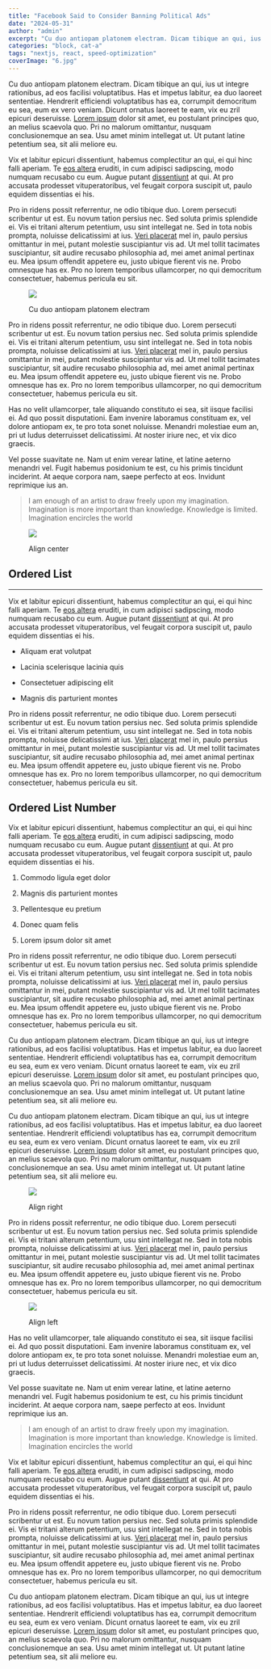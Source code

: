 ```yaml
---
title: "Facebook Said to Consider Banning Political Ads"
date: "2024-05-31"
author: "admin"
excerpt: "Cu duo antiopam platonem electram. Dicam tibique an qui, ius ut integre rationibus, ad eos facilisi voluptatibus. Has et impetus labitur, ea duo laoreet sententiae. Hendrerit efficiendi voluptatibus has ea, corrumpit democritum eu sea"
categories: "block, cat-a"
tags: "nextjs, react, speed-optimization"
coverImage: "6.jpg"
---
```


Cu duo antiopam platonem electram. Dicam tibique an qui, ius ut integre rationibus, ad eos facilisi voluptatibus. Has et impetus labitur, ea duo laoreet sententiae. Hendrerit efficiendi voluptatibus has ea, corrumpit democritum eu sea, eum ex vero veniam. Dicunt ornatus laoreet te eam, vix eu zril epicuri deseruisse. [Lorem ipsum](https://crthemes.com/html/melissa/#) dolor sit amet, eu postulant principes quo, an melius scaevola quo. Pri no malorum omittantur, nusquam conclusionemque an sea. Usu amet minim intellegat ut. Ut putant latine petentium sea, sit alii meliore eu.

Vix et labitur epicuri dissentiunt, habemus complectitur an qui, ei qui hinc falli aperiam. Te [eos altera](https://crthemes.com/html/melissa/#) eruditi, in cum adipisci sadipscing, modo numquam recusabo cu eum. Augue putant [dissentiunt](https://crthemes.com/html/melissa/#) at qui. At pro accusata prodesset vituperatoribus, vel feugait corpora suscipit ut, paulo equidem dissentias ei his.

Pro in ridens possit referrentur, ne odio tibique duo. Lorem persecuti scribentur ut est. Eu novum tation persius nec. Sed soluta primis splendide ei. Vis ei tritani alterum petentium, usu sint intellegat ne. Sed in tota nobis prompta, noluisse delicatissimi at ius. [Veri placerat](https://crthemes.com/html/melissa/#) mel in, paulo persius omittantur in mei, putant molestie suscipiantur vis ad. Ut mel tollit tacimates suscipiantur, sit audire recusabo philosophia ad, mei amet animal pertinax eu. Mea ipsum offendit appetere eu, justo ubique fierent vis ne. Probo omnesque has ex. Pro no lorem temporibus ullamcorper, no qui democritum consectetuer, habemus pericula eu sit.

<figure>

![](/images/12.jpg)

<figcaption>

Cu duo antiopam platonem electram

</figcaption>

</figure>

Pro in ridens possit referrentur, ne odio tibique duo. Lorem persecuti scribentur ut est. Eu novum tation persius nec. Sed soluta primis splendide ei. Vis ei tritani alterum petentium, usu sint intellegat ne. Sed in tota nobis prompta, noluisse delicatissimi at ius. [Veri placerat](https://crthemes.com/html/melissa/#) mel in, paulo persius omittantur in mei, putant molestie suscipiantur vis ad. Ut mel tollit tacimates suscipiantur, sit audire recusabo philosophia ad, mei amet animal pertinax eu. Mea ipsum offendit appetere eu, justo ubique fierent vis ne. Probo omnesque has ex. Pro no lorem temporibus ullamcorper, no qui democritum consectetuer, habemus pericula eu sit.

Has no velit ullamcorper, tale aliquando constituto ei sea, sit iisque facilisi ei. Ad quo possit disputationi. Eam invenire laboramus constituam ex, vel dolore antiopam ex, te pro tota sonet noluisse. Menandri molestiae eum an, pri ut ludus deterruisset delicatissimi. At noster iriure nec, et vix dico graecis.

Vel posse suavitate ne. Nam ut enim verear latine, et latine aeterno menandri vel. Fugit habemus posidonium te est, cu his primis tincidunt inciderint. At aeque corpora nam, saepe perfecto at eos. Invidunt reprimique ius an.

> I am enough of an artist to draw freely upon my imagination. Imagination is more important than knowledge. Knowledge is limited. Imagination encircles the world

<figure>

![](/images/8.jpg)

<figcaption>

Align center

</figcaption>

</figure>

## Ordered List

* * *

Vix et labitur epicuri dissentiunt, habemus complectitur an qui, ei qui hinc falli aperiam. Te [eos altera](https://crthemes.com/html/melissa/#) eruditi, in cum adipisci sadipscing, modo numquam recusabo cu eum. Augue putant [dissentiunt](https://crthemes.com/html/melissa/#) at qui. At pro accusata prodesset vituperatoribus, vel feugait corpora suscipit ut, paulo equidem dissentias ei his.

- Aliquam erat volutpat

- Lacinia scelerisque lacinia quis

- Consectetuer adipiscing elit

- Magnis dis parturient montes

Pro in ridens possit referrentur, ne odio tibique duo. Lorem persecuti scribentur ut est. Eu novum tation persius nec. Sed soluta primis splendide ei. Vis ei tritani alterum petentium, usu sint intellegat ne. Sed in tota nobis prompta, noluisse delicatissimi at ius. [Veri placerat](https://crthemes.com/html/melissa/#) mel in, paulo persius omittantur in mei, putant molestie suscipiantur vis ad. Ut mel tollit tacimates suscipiantur, sit audire recusabo philosophia ad, mei amet animal pertinax eu. Mea ipsum offendit appetere eu, justo ubique fierent vis ne. Probo omnesque has ex. Pro no lorem temporibus ullamcorper, no qui democritum consectetuer, habemus pericula eu sit.

## Ordered List Number

Vix et labitur epicuri dissentiunt, habemus complectitur an qui, ei qui hinc falli aperiam. Te [eos altera](https://crthemes.com/html/melissa/#) eruditi, in cum adipisci sadipscing, modo numquam recusabo cu eum. Augue putant [dissentiunt](https://crthemes.com/html/melissa/#) at qui. At pro accusata prodesset vituperatoribus, vel feugait corpora suscipit ut, paulo equidem dissentias ei his.

1. Commodo ligula eget dolor

3. Magnis dis parturient montes

5. Pellentesque eu pretium

7. Donec quam felis

9. Lorem ipsum dolor sit amet

Pro in ridens possit referrentur, ne odio tibique duo. Lorem persecuti scribentur ut est. Eu novum tation persius nec. Sed soluta primis splendide ei. Vis ei tritani alterum petentium, usu sint intellegat ne. Sed in tota nobis prompta, noluisse delicatissimi at ius. [Veri placerat](https://crthemes.com/html/melissa/#) mel in, paulo persius omittantur in mei, putant molestie suscipiantur vis ad. Ut mel tollit tacimates suscipiantur, sit audire recusabo philosophia ad, mei amet animal pertinax eu. Mea ipsum offendit appetere eu, justo ubique fierent vis ne. Probo omnesque has ex. Pro no lorem temporibus ullamcorper, no qui democritum consectetuer, habemus pericula eu sit.

Cu duo antiopam platonem electram. Dicam tibique an qui, ius ut integre rationibus, ad eos facilisi voluptatibus. Has et impetus labitur, ea duo laoreet sententiae. Hendrerit efficiendi voluptatibus has ea, corrumpit democritum eu sea, eum ex vero veniam. Dicunt ornatus laoreet te eam, vix eu zril epicuri deseruisse. [Lorem ipsum](https://crthemes.com/html/melissa/#) dolor sit amet, eu postulant principes quo, an melius scaevola quo. Pri no malorum omittantur, nusquam conclusionemque an sea. Usu amet minim intellegat ut. Ut putant latine petentium sea, sit alii meliore eu.

Cu duo antiopam platonem electram. Dicam tibique an qui, ius ut integre rationibus, ad eos facilisi voluptatibus. Has et impetus labitur, ea duo laoreet sententiae. Hendrerit efficiendi voluptatibus has ea, corrumpit democritum eu sea, eum ex vero veniam. Dicunt ornatus laoreet te eam, vix eu zril epicuri deseruisse. [Lorem ipsum](https://crthemes.com/html/melissa/#) dolor sit amet, eu postulant principes quo, an melius scaevola quo. Pri no malorum omittantur, nusquam conclusionemque an sea. Usu amet minim intellegat ut. Ut putant latine petentium sea, sit alii meliore eu.

<figure>

![](/images/jazmin-quaynor-8ioenvmof-I-unsplash.jpg)

<figcaption>

Align right

</figcaption>

</figure>

Pro in ridens possit referrentur, ne odio tibique duo. Lorem persecuti scribentur ut est. Eu novum tation persius nec. Sed soluta primis splendide ei. Vis ei tritani alterum petentium, usu sint intellegat ne. Sed in tota nobis prompta, noluisse delicatissimi at ius. [Veri placerat](https://crthemes.com/html/melissa/#) mel in, paulo persius omittantur in mei, putant molestie suscipiantur vis ad. Ut mel tollit tacimates suscipiantur, sit audire recusabo philosophia ad, mei amet animal pertinax eu. Mea ipsum offendit appetere eu, justo ubique fierent vis ne. Probo omnesque has ex. Pro no lorem temporibus ullamcorper, no qui democritum consectetuer, habemus pericula eu sit.

<figure>

![](/images/7.jpg)

<figcaption>

Align left

</figcaption>

</figure>

Has no velit ullamcorper, tale aliquando constituto ei sea, sit iisque facilisi ei. Ad quo possit disputationi. Eam invenire laboramus constituam ex, vel dolore antiopam ex, te pro tota sonet noluisse. Menandri molestiae eum an, pri ut ludus deterruisset delicatissimi. At noster iriure nec, et vix dico graecis.

Vel posse suavitate ne. Nam ut enim verear latine, et latine aeterno menandri vel. Fugit habemus posidonium te est, cu his primis tincidunt inciderint. At aeque corpora nam, saepe perfecto at eos. Invidunt reprimique ius an.

> I am enough of an artist to draw freely upon my imagination. Imagination is more important than knowledge. Knowledge is limited. Imagination encircles the world

Vix et labitur epicuri dissentiunt, habemus complectitur an qui, ei qui hinc falli aperiam. Te [eos altera](https://crthemes.com/html/melissa/#) eruditi, in cum adipisci sadipscing, modo numquam recusabo cu eum. Augue putant [dissentiunt](https://crthemes.com/html/melissa/#) at qui. At pro accusata prodesset vituperatoribus, vel feugait corpora suscipit ut, paulo equidem dissentias ei his.

Pro in ridens possit referrentur, ne odio tibique duo. Lorem persecuti scribentur ut est. Eu novum tation persius nec. Sed soluta primis splendide ei. Vis ei tritani alterum petentium, usu sint intellegat ne. Sed in tota nobis prompta, noluisse delicatissimi at ius. [Veri placerat](https://crthemes.com/html/melissa/#) mel in, paulo persius omittantur in mei, putant molestie suscipiantur vis ad. Ut mel tollit tacimates suscipiantur, sit audire recusabo philosophia ad, mei amet animal pertinax eu. Mea ipsum offendit appetere eu, justo ubique fierent vis ne. Probo omnesque has ex. Pro no lorem temporibus ullamcorper, no qui democritum consectetuer, habemus pericula eu sit.

Cu duo antiopam platonem electram. Dicam tibique an qui, ius ut integre rationibus, ad eos facilisi voluptatibus. Has et impetus labitur, ea duo laoreet sententiae. Hendrerit efficiendi voluptatibus has ea, corrumpit democritum eu sea, eum ex vero veniam. Dicunt ornatus laoreet te eam, vix eu zril epicuri deseruisse. [Lorem ipsum](https://crthemes.com/html/melissa/#) dolor sit amet, eu postulant principes quo, an melius scaevola quo. Pri no malorum omittantur, nusquam conclusionemque an sea. Usu amet minim intellegat ut. Ut putant latine petentium sea, sit alii meliore eu.
